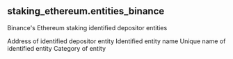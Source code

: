 ## staking_ethereum.entities_binance 
Binance&#x27;s Ethereum staking identified depositor entities

<ParamField path="depositor_address">
Address of identified depositor entity
</ParamField>
<ParamField path="entity">
Identified entity name
</ParamField>
<ParamField path="entity_unique_name">
Unique name of identified entity
</ParamField>
<ParamField path="category">
Category of entity
</ParamField>
